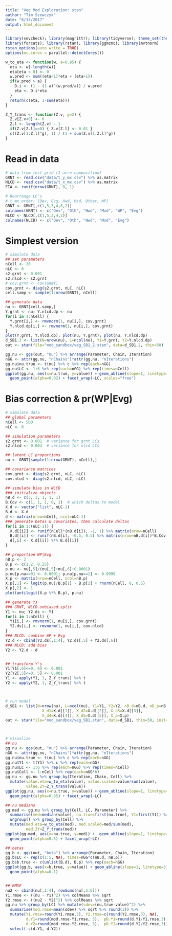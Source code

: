 ```yaml
---
title: "Veg Mod Exploration: stan"
author: "Tim Szewczyk"
date: "6/13/2017"
output: html_document
---
```


```r
library(sevcheck); library(magrittr); library(tidyverse); theme_set(theme_bw())
library(forcats); library(rstan); library(ggmcmc); library(mvtnorm)
rstan_options(auto_write = TRUE)
options(mc.cores = parallel::detectCores())

w_to_eta <- function(w, a=0.95) {
  eta <- w[-length(w)]
  eta[eta < 0] <- 0
  w.pred <- sum((eta<1)*eta + (eta>1))
  if(w.pred > a) {
    D.i <- (1 - (1-a)^(w.pred/a)) / w.pred
    eta <- D.i*eta
  }
  return(c(eta, 1-sum(eta)))
}

Z_Y_trans <- function(Z.v, g=2) {
  Z.v[Z.v<0] <- 0
  Z.l <- length(Z.v) - 1
  if(Z.v[Z.l]==0) { Z.v[Z.l] <- 0.01 }
  c((Z.v[1:Z.l]^g), 1) / (1 + sum(Z.v[1:Z.l]^g))
}
```

# Read in data
```r
# data from test grid (1-acre composition)
GRNT <- read.csv("data/t_y_mx.csv") %>% as.matrix
NLCD <- read.csv("data/t_x_mx.csv") %>% as.matrix
FIA <- runif(nrow(GRNT), 0, 1)

# Rearrange LC's
# t_mx order: [Dev, Evg, Hwd, Mxd, Other, WP]
GRNT <- GRNT[,c(1,5,3,4,6,2)]
colnames(GRNT) <- c("Dev", "Oth", "Hwd", "Mxd", "WP", "Evg")
NLCD <- NLCD[,c(1,5,3,4,2)]
colnames(NLCD) <- c("Dev", "Oth", "Hwd", "Mxd", "Evg")
```


# Simplest version
```r
# simulate data
## set parameters
nCell <- 20
nLC <- 6
s2.grnt <- 0.001
s2.nlcd <- s2.grnt
# cov.grnt <- cov(GRNT)
cov.grnt <- diag(s2.grnt, nLC, nLC)
cell.samp <- sample(1:nrow(GRNT), nCell)

## generate data
nu <- GRNT[cell.samp,]
Y.grnt <- nu; Y.nlcd.dp <- nu
for(i in 1:nCell) {
  Y.grnt[i,] <- rmvnorm(1, nu[i,], cov.grnt) 
  Y.nlcd.dp[i,] <- rmvnorm(1, nu[i,], cov.grnt) 
}
plot(Y.grnt, Y.nlcd.dp); plot(nu, Y.grnt); plot(nu, Y.nlcd.dp)
d_SB1.2 <- list(N=nrow(nu), L=ncol(nu), Y1=Y.grnt, Y2=Y.nlcd.dp)
out <- stan(file="mod_sandbox/veg_SB1_2.stan", data=d_SB1.2, thin=50)

gg.nu <- ggs(out, "nu") %>% arrange(Parameter, Chain, Iteration)
nGG <- attr(gg.nu, "nChains")*attr(gg.nu, "nIterations")
gg.nu$nu.true <- t(nu) %>% c %>% rep(each=nGG)
gg.nu$LC <- 1:6 %>% rep(each=nGG) %>% rep(times=nCell)
ggplot(gg.nu, aes(x=nu.true, y=value)) + geom_abline(slope=1, linetype=2) +
  geom_point(alpha=0.02) + facet_wrap(~LC, scales="free")
```

# Bias correction & pr(WP|Evg)
```r
# simulate data
## global parameters
nCell <- 500
nLC <- 6

## simulation parameters
s2.grnt <- 0.001  # variance for grnt LCs
s2.nlcd <- 0.003  # variance for nlcd LCs

## latent LC proportions
nu <- GRNT[sample(1:nrow(GRNT), nCell),]

## covariance matrices
cov.grnt <- diag(s2.grnt, nLC, nLC)
cov.nlcd <- diag(s2.nlcd, nLC, nLC)

## simulate bias in NLCD
### initialize objects
nB.d <- c(3, 3, 1, 1, 1)
B.Cov <- c(1, 1, 1, 0, 1)  # which deltas to model
X.d <- vector("list", nLC-1)
B.d <- X.d
d <- matrix(nrow=nCell, ncol=nLC-1)
### generate betas & covariates, then calculate deltas
for(i in 1:(nLC-1)) {
  X.d[[i]] <- runif(nCell*(nB.d[i]), -1, 1) %>% matrix(nrow=nCell)
  B.d[[i]] <- runif(nB.d[i], -0.5, 0.5) %>% matrix(nrow=nB.d[i])*B.Cov[i]
  d[,i] <- X.d[[i]] %*% B.d[[i]]
}

## proportion WP|Evg
nB.p <- 2
B.p <- c(1.2, 0.25)
p.nu <- nu[,5]/(nu[,5]+nu[,6]+0.0001)
p.nu[p.nu==0] <- 0.0001; p.nu[p.nu==1] <- 0.9999
X.p <- matrix(nrow=nCell, ncol=nB.p)
X.p[,1] <- logit(p.nu)/B.p[1] - B.p[2] + rnorm(nCell, 0, 0.5)
X.p[,2] <- 1
plot(antilogit(X.p %*% B.p), p.nu)

## generate Ys
### GRNT, NLCD.unbiased.split
Y1 <- nu; Y2.ds <- Y1
for(i in 1:nCell) {
  Y1[i,] <- rmvnorm(1, nu[i,], cov.grnt)
  Y2.ds[i,] <- rmvnorm(1, nu[i,], cov.nlcd)
}
### NLCD: combine WP + Evg
Y2.d <- cbind(Y2.ds[,1:4], Y2.ds[,5] + Y2.ds[,6])
### NLCD: add bias
Y2 <- Y2.d - d


## transform Y's
Y1[Y1[,6]<=0, 6] <- 0.001
Y2[Y2[,5]<=0, 5] <- 0.001
Y1 <- apply(Y1, 1, Z_Y_trans) %>% t
Y2 <- apply(Y2, 1, Z_Y_trans) %>% t



# run model
d_SB1 <- list(N=nrow(nu), L=ncol(nu), Y1=Y1, Y2=Y2, nB_d=nB.d, nB_p=nB.p,
                X_d1=X.d[[1]], X_d2=X.d[[2]], X_d3=X.d[[3]], 
                X_d4=X.d[[4]], X_d5=X.d[[5]], X_p=X.p)
out <- stan(file="mod_sandbox/veg_SB1.stan", data=d_SB1, thin=50, init=0)



# visualize
## nu
gg.nu <- ggs(out, "nu") %>% arrange(Parameter, Chain, Iteration)
nGG <- attr(gg.nu, "nChains")*attr(gg.nu, "nIterations")
gg.nu$nu.true <- t(nu) %>% c %>% rep(each=nGG)
gg.nu$Y1 <- t(Y1) %>% c %>% rep(each=nGG)
gg.nu$LC <- 1:6 %>% rep(each=nGG) %>% rep(times=nCell)
gg.nu$Cell <- 1:nCell %>% rep(each=nGG*6)
gg.nu <- gg.nu %>% group_by(Iteration, Chain, Cell) %>%
  mutate(value.eta=w_to_eta(value), value.scaled=value/sum(value),
         value.ZY=Z_Y_trans(value))
ggplot(gg.nu, aes(x=nu.true, y=value)) + geom_abline(slope=1, linetype=2) +
  geom_point(alpha=0.05) + facet_wrap(~LC)

## nu medians
gg.med <- gg.nu %>% group_by(Cell, LC, Parameter) %>%
  summarise(med=median(value), nu.true=first(nu.true), Y1=first(Y1)) %>%
  ungroup() %>% group_by(Cell) %>%
  mutate(med.eta=w_to_eta(med), med.scaled=med/sum(med),
         med.ZY=Z_Y_trans(med))
ggplot(gg.med, aes(x=nu.true, y=med)) +  geom_abline(slope=1, linetype=2) +
  geom_point(alpha=0.5) + facet_wrap(~LC)

## betas
gg.b <- ggs(out, "beta") %>% arrange(Parameter, Chain, Iteration)
gg.b$LC <- rep(c(1:5, NA), times=nGG*c(nB.d, nB.p)) 
gg.b$b.true <- c(unlist(B.d), B.p) %>% rep(each=nGG)
ggplot(gg.b, aes(x=b.true, y=value)) + geom_abline(slope=1, linetype=3) +
  geom_point(alpha=0.1)


## RMSE
nu2 <- cbind(nu[,1:4], rowSums(nu[,5:6]))
Y1.rmse <- ((nu - Y1)^2) %>% colMeans %>% sqrt
Y2.rmse <- ((nu2 - Y2)^2) %>% colMeans %>% sqrt
gg.nu %>% group_by(LC) %>% mutate(sdev=(nu.true-value)^2) %>%
  summarise(mod.rmse=mean(sdev) %>% sqrt %>% round(3)) %>%
  mutate(Y1.rmse=round(Y1.rmse,3), Y2.rmse=c(round(Y2.rmse,3), NA),
         d.Y1=round(mod.rmse-Y1.rmse, 3),  pD.Y1=round(d.Y1/Y1.rmse,3),
         d.Y2=round(mod.rmse-Y2.rmse, 3),  pD.Y2=round(d.Y2/Y2.rmse,3)) %>%
  select(-c(d.Y1, d.Y2))
```








